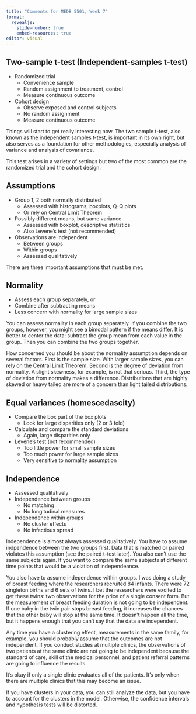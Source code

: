 ```yaml
---
title: "Comments for MEDB 5501, Week 7"
format: 
  revealjs:
    slide-number: true
    embed-resources: true
editor: visual
---
```


## Two-sample t-test (Independent-samples t-test)

-   Randomized trial
    -   Convenience sample
    -   Random assignment to treatment, control
    -   Measure continuous outcome
-   Cohort design
    -   Observe exposed and control subjects
    -   No random assignment
    -   Measure continuous outcome

::: notes
Things will start to get really interesting now. The two sample t-test, also known as the independent samples t-test, is important in its own right, but also serves as a foundation for other methodologies, especially analysis of variance and analysis of covariance.

This test arises in a variety of settings but two of the most common are the randomized trial and the cohort design.
:::

## Assumptions

-   Group 1, 2 both normally distributed
    -   Assessed with histograms, boxplots, Q-Q plots
    -   Or rely on Central Limit Theorem
-   Possibly different means, but same variance
    -   Assessed with boxplot, descriptive statistics
    -   Also Levene's test (not recommended)
-   Observations are independent
    -   Between groups
    -   Within groups
    -   Assessed qualitatively

::: notes
There are three important assumptions that must be met.
:::

## Normality

-   Assess each group separately, or
-   Combine after subtracting means
-   Less concern with normality for large sample sizes

::: notes
You can assess normality in each group separately. If you combine the two groups, however, you might see a bimodal pattern if the means differ. It is better to center the data: subtract the group mean from each value in the group. Then you can combine the two groups together.

How concerned you should be about the normality assumption depends on several factors. First is the sample size. With larger sample sizes, you can rely on the Central Limit Theorem. Second is the degree of deviation from normality. A slight skewness, for example, is not that serious. Third, the type of deviation from normality makes a difference. Distributions that are highly skewed or heavy tailed are more of a concern than light tailed distributions.
:::

## Equal variances (homescedascity)

-   Compare the box part of the box plots
    -   Look for large disparities only (2 or 3 fold)
-   Calculate and compare the standard deviations
    -   Again, large disparities only
-   Levene's test (not recommended)
    -   Too little power for small sample sizes
    -   Too much power for large sample sizes
    -   Very sensitive to normality assumption

::: notes
:::

## Independence

-   Assessed qualitatively
-   Independence between groups
    -   No matching
    -   No longitudinal measures
-   Independence within groups
    -   No cluster effects
    -   No infectious spread

::: notes
Independence is almost always assessed qualitatively. You have to assume indpendence between the two groups first. Data that is matched or paired violates this assumption (see the paired t-test later). You also can't use the same subjects again. If you want to compare the same subjects at different time points that would be a violation of independeance.

You also have to assume independence within groups. I was doing a study of breast feeding where the researchers recruited 84 infants. There were 72 singleton births and 6 sets of twins. I bet the researchers were excited to get these twins: two observations for the price of a single consent form. But the measurement of breast feeding duration is not going to be independent. If one baby in the twin pair stops breast feeding, it increases the chances that the other baby will stop at the same time. It doesn't happen all the time, but it happens enough that you can't say that the data are independent.

Any time you have a clustering effect, measurements in the same family, for example, you should probably assume that the outcomes are not independent. If you conduct studies at multiple clinics, the observations of two patients at the same clinic are not going to be independent because the standard of care, skill of the medical personnel, and patient referral patterns are going to influence the results.

It's okay if only a single clinic evaluates all of the patients. It's only when there are multiple clinics that this may become an issue.

If you have clusters in your data, you can still analyze the data, but you have to account for the clusters in the model. Otherwise, the confidence intervals and hypothesis tests will be distorted.
:::
